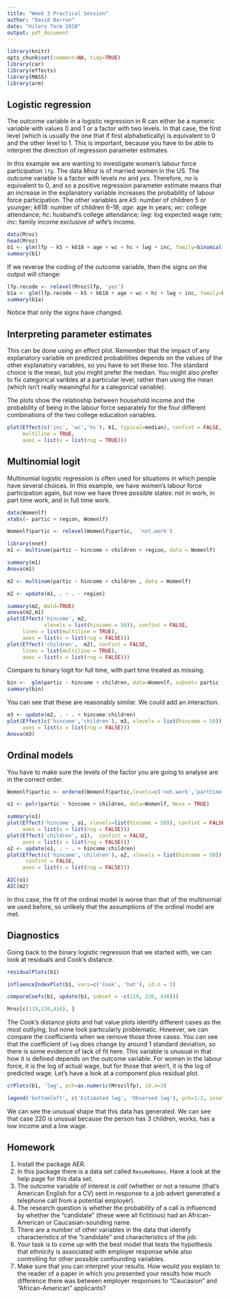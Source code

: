 ```yaml
---
title: "Week 3 Practical Session"
author: "David Barron"
date: "Hilary Term 2018"
output: pdf_document
---
```


```r
library(knitr)
opts_chunk$set(comment=NA, tidy=TRUE)
library(car)
library(effects)
library(MASS)
library(arm)
```
## Logistic regression

The outcome variable in a logistic regression in R can either be a numeric variable with values 0 and 1 or a factor with two levels.  In that case, the first level (which is usually the one that if first alphabetically) is equivalent to 0 and the other level to 1. This is important, because you have to be able to interpret the direction of regression parameter estimates.

In this example we are wanting to investigate women's labour force participation `lfp`. The data *Mroz* is of married women in the US. The outcome variable is a factor with levels *no* and *yes*. Therefore, *no* is equivalent to 0, and so a positive regression parameter estimate means that an increase in the explanatory variable increases the probability of labour force participation.  The other variables are *k5*: number of children 5 or younger; *k618*: number of children 6--18; *age*: age in years; *wc*: college attendance; *hc*: husband's college attendance; *lwg*: log expected wage rate; *inc*: family income exclusive of wife's income.

```r
data(Mroz)
head(Mroz)
b1 <- glm(lfp ~ k5 + k618 + age + wc + hc + lwg + inc, family=binomial(), data=Mroz)
summary(b1)
```

If we reverse the coding of the outcome variable, then the signs on the output will change:

```r
lfp.recode <- relevel(Mroz$lfp, 'yes')
b1a <- glm(lfp.recode ~ k5 + k618 + age + wc + hc + lwg + inc, family=binomial, data=Mroz)
summary(b1a)
```

Notice that only the signs have changed. 

## Interpreting parameter estimates
This can be done using an effect plot. Remember that the impact of any explanatory variable on predicted probabilities depends on the values of the other explanatory variables, so you have to set these too.  The standard choice is the mean, but you might prefer the median. You might also prefer to fix categorical varibles at a particular level, rather than using the mean (which isn't really meaningful for a categorical variable).

The plots show the relatioship between household income and the probability of being in the labour force separately for the four different combinations of the two college education variables.
```r
plot(Effect(c('inc', 'wc','hc'), b1, typical=median), confint = FALSE,
     multiline = TRUE,
     axes = list(x = list(rug = TRUE)))
```

## Multinomial logit
Multinomial logistic regression is often used for situations in which people have several choices. In this example, we have women's labour force participation again, but now we have three possible states: not in work, in part time work, and in full time work.

```r
data(Womenlf)
xtabs(~ partic + region, Womenlf)

Womenlf$partic <- relevel(Womenlf$partic,  'not.work')

library(nnet)
m1 <- multinom(partic ~ hincome + children + region, data = Womenlf)

summary(m1)
Anova(m1)

m2 <- multinom(partic ~ hincome + children , data = Womenlf)

m2 <- update(m1, . ~ . - region)

summary(m2, Wald=TRUE)
anova(m2,m1)
plot(Effect('hincome', m2, 
            xlevels = list(hincome = 50)), confint = FALSE,
     lines = list(multiline = TRUE),
     axes = list(x = list(rug = FALSE)))
plot(Effect('children',  m2), confint = FALSE,
     lines = list(multiline = TRUE),
     axes = list(x = list(rug = FALSE)))
```

Compare to binary logit for full time, with part time treated as missing.
```r
bin <-  glm(partic ~ hincome + children, data=Womenlf, subset= partic != 'parttime', family=binomial)
summary(bin)
```
You can see that these are reasonably similar.  We could add an interaction.

```r
m3 <- update(m2, . ~ . + hincome:children)
plot(Effect(c('hincome','children'), m3, xlevels = list(hincome = 50)), confint = FALSE,
     axes = list(x = list(rug = FALSE)))
Anova(m3)
```

## Ordinal models
You have to make sure the levels of the factor you are going to analyse are in the correct order.
```r

Womenlf$partic <- ordered(Womenlf$partic,levels=c('not.work','parttime','fulltime') )

o1 <- polr(partic ~ hincome + children, data=Womenlf, Hess = TRUE)

summary(o1)
plot(Effect('hincome', o1, xlevels=list(hincome = 50)), confint = FALSE,
     axes = list(x = list(rug = FALSE)))
plot(Effect('children', o1),  confint = FALSE,
     axes = list(x = list(rug = FALSE)))
o2 <- update(o1, . ~ . + hincome:children)
plot(Effect(c('hincome','children'), o2, xlevels = list(hincome = 50)),
      confint = FALSE,
     axes = list(x = list(rug = FALSE)))

AIC(o1)
AIC(m2)
```
In this case, the fit of the ordinal model is worse than that of the multinomial we used before, so unlikely that the assumptions of the ordinal model are met.

## Diagnostics
Going back to the binary logistic regression that we started with, we can look at residuals and Cook's distance.
```r
residualPlots(b1)

influenceIndexPlot(b1, vars=c('Cook', 'hat'), id.n = 3)

compareCoefs(b1, update(b1, subset = -c(119, 220, 416)))

Mroz[c(119,220,416), ]
```
The Cook's distance plots and hat value plots identify different cases as the most outlying, but none look particularly problematic.  However, we can compare the coefficients when we remove those three cases.  You can see that the coefficient of `lwg` does change by around 1 standard deviation, so there is some evidence of lack of fit here. This variable is unusual in that how it is defined depends on the outcome variable. For women in the labour force, it is the log of actual  wage, but for those that aren't, it is the log of predicted wage.  Let's have a look at a component plus residual plot.

```r

crPlots(b1, 'lwg', pch=as.numeric(Mroz$lfp), id.n=3)

legend('bottomleft', c('Estimated lwg', 'Observed lwg'), pch=1:2, inset=0.01)
```

We can see the unusual shape that this data has generated. We can see that case 220 is unusual because the person has 3 children, works, has a low income and a low wage.

## Homework
1. Install the package AER.
2. In this package there is a data set called `ResumeNames`. Have a look at the help page for this data set.
3. The outcome variable of interest is *call* (whether or not a resume (that's American English for a CV) sent in response to a job advert generated a telephone call from a potential employer).
4. The research question is whether the probability of a call is influenced by whether the "candidate" (these were all fictitious) had an African-American or Caucasian-sounding name.
5. There are a number of other variables in the data that identify characteristics of the "candidate" and characteristics of the job.
6. Your task is to come up with the best model that tests the hypothesis that ethnicity is associated with employer response while also controlling for other possible confounding variables.
7. Make sure that you can interpret your results. How would you explain to the reader of a paper in which you presented your results how much difference there was between employer responses to "Caucasion" and "African-American" applicants?  